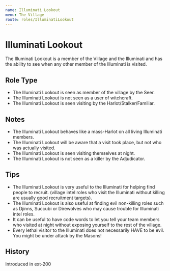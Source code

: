 ```yaml
---
name: Illuminati Lookout
menu: The Village
route: roles/IlluminatiLookout
---
```



# Illuminati Lookout

The Illuminati Lookout is a member of the Village and the Illuminati and has the ability to see when any other member of the Illuminati is visited.

## Role Type

- The Illuminati Lookout is seen as member of the village by the Seer.
- The Illuminati Lookout is not seen as a user of witchcraft.
- The Illuminati Lookout is seen visiting by the Harlot/Stalker/Familiar.

## Notes

- The Illuminati Lookout behaves like a mass-Harlot on all living Illuminati members.
- The Illuminati Lookout will be aware that a visit took place, but not who was actually visited.
- The Illuminati Lookout is seen visiting themselves at night.
- The Illuminati Lookout is not seen as a killer by the Adjudicator.

## Tips

- The Illuminati Lookout is very useful to the Illuminati for helping find people to recruit. (village intel roles who visit the Illuminati without killing are usually good recruitment targets).
- The Illuminati Lookout is also useful at finding evil non-killing roles such as Djinns, Succubi or Direwolves who may cause trouble for Illuminati intel roles.
- It can be useful to have code words to let you tell your team members who visited at night without exposing yourself to the rest of the village.
- Every lethal visitor to the Illuminati does not necessarily HAVE to be evil. You might be under attack by the Masons!

## History

<Timeline lineColor="white">
  <Event interval="2018-01-01">Introduced in ext-200</Event>
</Timeline>

